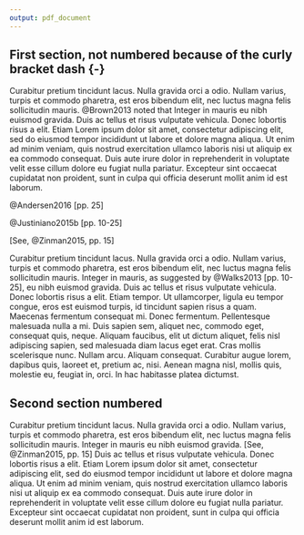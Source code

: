 ```yaml
---
output: pdf_document
---
```


<!-- --- -->
<!-- output: -->
<!--   pdf_document: -->
<!--     fig_caption: yes -->
<!--     number_sections: yes -->
<!--     keep_tex: yes -->
<!--     dev: tikz -->
<!-- bibliography: bibliography.bib -->
<!-- csl: cambridge-journal-of-economics.csl -->
<!-- urlcolor: black -->
<!-- linkcolor: black -->
<!-- fontsize: 12pt -->
<!-- geometry: margin = 1.2in -->
<!-- header-includes: -->
<!-- - \usepackage{placeins} -->
<!-- - \usepackage{fancyhdr} -->
<!-- - \usepackage{setspace} -->
<!-- - \onehalfspacing -->
<!-- - \usepackage{chngcntr} -->
<!-- - \counterwithin{figure}{section} -->
<!-- - \counterwithin{table}{section} -->
<!-- - \usepackage{subfig} -->
<!-- - \usepackage{float} -->
<!-- - \usepackage{lscape} -->
<!-- - \newcommand{\blandscape}{\begin{landscape}} -->
<!-- - \newcommand{\elandscape}{\end{landscape}} -->
<!-- - \newcommand*{\secref}[1]{Section~\ref{#1}} -->
<!-- --- -->

<!-- ```{r global_options, include=FALSE} -->

<!-- sapply(c("reshape2", "quantmod", "Hmisc", "mFilter", "xtable", "plotrix", "networkD3", -->
<!--          "Formula", "knitr", "reshape", "plm", "countrycode", "tidyr", "dplyr", "eurostat", -->
<!--          "plyr", "foreign","ecb", "tidyverse", "stringr", "rstudioapi", "ggplot2", "corpcor", -->
<!--          "perturb","data.table", "rowr", "statsDK", "date", "kableExtra", -->
<!--          "readxl", "OECD", "viridis", "fpp", "rsdmx", "roll", "scales", "randomcoloR", -->
<!--          "grid", "cowplot"), require, character.only = TRUE) -->

<!-- options(knitr.kable.NA = '', knitr.table.format = "latex") -->

<!-- ######################################################################### -->
<!-- # Set knitr chunk options -->
<!-- ######################################################################### -->

<!-- opts_chunk$set(fig.path = 'figures/', -->
<!--                echo = FALSE, -->
<!--                message = FALSE, -->
<!--                warning = FALSE, -->
<!--                fig.align = "center", -->
<!--                fig.width = 5, -->
<!--                fig.pos = 'H', -->
<!--                as.is = TRUE, -->
<!--                include = TRUE, -->
<!--                cache = TRUE) -->

<!-- ``` -->

## First section, not numbered because of the curly bracket dash \{-\} {-}

Curabitur pretium tincidunt lacus. Nulla gravida orci a odio. Nullam varius, turpis et commodo pharetra, est eros bibendum elit, nec luctus magna felis sollicitudin mauris. @Brown2013 noted that Integer in mauris eu nibh euismod gravida. Duis ac tellus et risus vulputate vehicula. Donec lobortis risus a elit. Etiam Lorem ipsum dolor sit amet, consectetur adipiscing elit, sed do eiusmod tempor incididunt ut labore et dolore magna aliqua. Ut enim ad minim veniam, quis nostrud exercitation ullamco laboris nisi ut aliquip ex ea commodo consequat. Duis aute irure dolor in reprehenderit in voluptate velit esse cillum dolore eu fugiat nulla pariatur. Excepteur sint occaecat cupidatat non proident, sunt in culpa qui officia deserunt mollit anim id est laborum.

@Andersen2016 [pp. 25]

@Justiniano2015b [pp. 10-25]

[See, @Zinman2015, pp. 15]

Curabitur pretium tincidunt lacus. Nulla gravida orci a odio. Nullam varius, turpis et commodo pharetra, est eros bibendum elit, nec luctus magna felis sollicitudin mauris. Integer in mauris, as suggested by @Walks2013 [pp. 10-25], eu nibh euismod gravida. Duis ac tellus et risus vulputate vehicula. Donec lobortis risus a elit. Etiam tempor. Ut ullamcorper, ligula eu tempor congue, eros est euismod turpis, id tincidunt sapien risus a quam. Maecenas fermentum consequat mi. Donec fermentum. Pellentesque malesuada nulla a mi. Duis sapien sem, aliquet nec, commodo eget, consequat quis, neque. Aliquam faucibus, elit ut dictum aliquet, felis nisl adipiscing sapien, sed malesuada diam lacus eget erat. Cras mollis scelerisque nunc. Nullam arcu. Aliquam consequat. Curabitur augue lorem, dapibus quis, laoreet et, pretium ac, nisi. Aenean magna nisl, mollis quis, molestie eu, feugiat in, orci. In hac habitasse platea dictumst.

## Second section numbered {#sec:part1-sec2}

Curabitur pretium tincidunt lacus. Nulla gravida orci a odio. Nullam varius, turpis et commodo pharetra, est eros bibendum elit, nec luctus magna felis sollicitudin mauris. Integer in mauris eu nibh euismod gravida. [See, @Zinman2015, pp. 15] Duis ac tellus et risus vulputate vehicula. Donec lobortis risus a elit. Etiam Lorem ipsum dolor sit amet, consectetur adipiscing elit, sed do eiusmod tempor incididunt ut labore et dolore magna aliqua. Ut enim ad minim veniam, quis nostrud exercitation ullamco laboris nisi ut aliquip ex ea commodo consequat. Duis aute irure dolor in reprehenderit in voluptate velit esse cillum dolore eu fugiat nulla pariatur. Excepteur sint occaecat cupidatat non proident, sunt in culpa qui officia deserunt mollit anim id est laborum.




